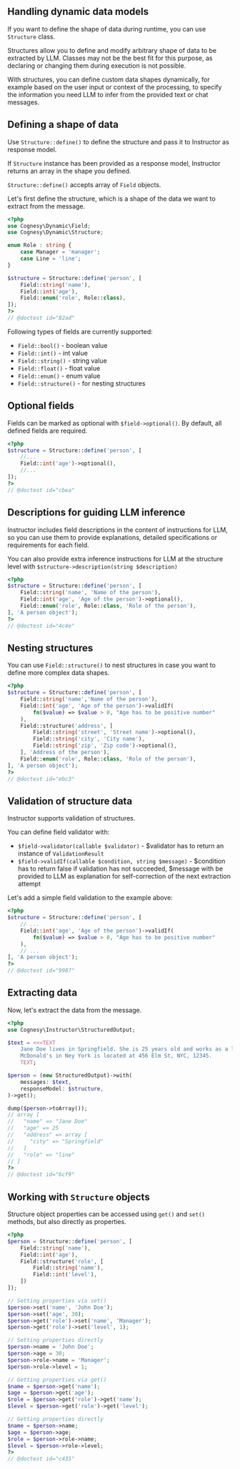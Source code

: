 ## Handling dynamic data models

If you want to define the shape of data during runtime, you can use `Structure` class.

Structures allow you to define and modify arbitrary shape of data to be extracted by
LLM. Classes may not be the best fit for this purpose, as declaring or changing them
during execution is not possible.

With structures, you can define custom data shapes dynamically, for example based
on the user input or context of the processing, to specify the information you need
LLM to infer from the provided text or chat messages.


## Defining a shape of data

Use `Structure::define()` to define the structure and pass it to Instructor
as response model.

If `Structure` instance has been provided as a response model, Instructor
returns an array in the shape you defined.

`Structure::define()` accepts array of `Field` objects.

Let's first define the structure, which is a shape of the data we want to
extract from the message.

```php
<?php
use Cognesy\Dynamic\Field;
use Cognesy\Dynamic\Structure;

enum Role : string {
    case Manager = 'manager';
    case Line = 'line';
}

$structure = Structure::define('person', [
    Field::string('name'),
    Field::int('age'),
    Field::enum('role', Role::class),
]);
?>
// @doctest id="82ad"
```

Following types of fields are currently supported:

- `Field::bool()` - boolean value
- `Field::int()` - int value
- `Field::string()` - string value
- `Field::float()` - float value
- `Field::enum()` - enum value
- `Field::structure()` - for nesting structures


## Optional fields

Fields can be marked as optional with `$field->optional()`.  By default, all
defined fields are required.

```php
<?php
$structure = Structure::define('person', [
    //...
    Field::int('age')->optional(),
    //...
]);
?>
// @doctest id="cbea"
```


## Descriptions for guiding LLM inference

Instructor includes field descriptions in the content of instructions for LLM, so you
can use them to provide explanations, detailed specifications or requirements for each field.

You can also provide extra inference instructions for LLM at the structure level with `$structure->description(string $description)`

```php
<?php
$structure = Structure::define('person', [
    Field::string('name', 'Name of the person'),
    Field::int('age', 'Age of the person')->optional(),
    Field::enum('role', Role::class, 'Role of the person'),
], 'A person object');
?>
// @doctest id="4c4e"
```

## Nesting structures

You can use `Field::structure()` to nest structures in case you want to define
more complex data shapes.

```php
<?php
$structure = Structure::define('person', [
    Field::string('name','Name of the person'),
    Field::int('age', 'Age of the person')->validIf(
        fn($value) => $value > 0, "Age has to be positive number"
    ),
    Field::structure('address', [
        Field::string('street', 'Street name')->optional(),
        Field::string('city', 'City name'),
        Field::string('zip', 'Zip code')->optional(),
    ], 'Address of the person'),
    Field::enum('role', Role::class, 'Role of the person'),
], 'A person object');
?>
// @doctest id="ebc3"
```

## Validation of structure data

Instructor supports validation of structures.

You can define field validator with:

 - `$field->validator(callable $validator)` - $validator has to return an instance of `ValidationResult`
 - `$field->validIf(callable $condition, string $message)` - $condition has to return false if validation has not succeeded, $message with be provided to LLM as explanation for self-correction of the next extraction attempt

Let's add a simple field validation to the example above: 

```php
<?php
$structure = Structure::define('person', [
    // ...
    Field::int('age', 'Age of the person')->validIf(
        fn($value) => $value > 0, "Age has to be positive number"
    ),
    // ...
], 'A person object');
?>
// @doctest id="9987"
```

## Extracting data

Now, let's extract the data from the message.

```php
<?php
use Cognesy\Instructor\StructuredOutput;

$text = <<<TEXT
    Jane Doe lives in Springfield. She is 25 years old and works as a line worker. 
    McDonald's in Ney York is located at 456 Elm St, NYC, 12345.
    TEXT;

$person = (new StructuredOutput)->with(
    messages: $text,
    responseModel: $structure,
)->get();

dump($person->toArray());
// array [
//   "name" => "Jane Doe"
//   "age" => 25
//   "address" => array [
//     "city" => "Springfield"
//   ]
//   "role" => "line"
// ]
?>
// @doctest id="6cf9"
```


## Working with `Structure` objects

Structure object properties can be accessed using `get()` and `set()` methods,
but also directly as properties.

```php
<?php
$person = Structure::define('person', [
    Field::string('name'),
    Field::int('age'),
    Field::structure('role', [
        Field::string('name'),
        Field::int('level'),
    ])
]);

// Setting properties via set()
$person->set('name', 'John Doe');
$person->set('age', 30);
$person->get('role')->set('name', 'Manager');
$person->get('role')->set('level', 1);

// Setting properties directly 
$person->name = 'John Doe';
$person->age = 30;
$person->role->name = 'Manager';
$person->role->level = 1;

// Getting properties via get()
$name = $person->get('name');
$age = $person->get('age');
$role = $person->get('role')->get('name');
$level = $person->get('role')->get('level');

// Getting properties directly
$name = $person->name;
$age = $person->age;
$role = $person->role->name;
$level = $person->role->level;
?>
// @doctest id="c435"
```
